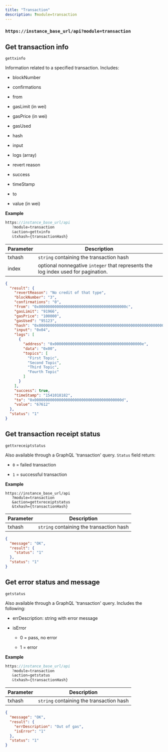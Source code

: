 ```yaml
---
title: "Transaction"
description: ?module=transaction
---
```


### `https://instance_base_url/api?module=transaction`

## Get transaction info

`gettxinfo`

Information related to a specified transaction. Includes:

* blockNumber

* confirmations

* from

* gasLimit (in wei)

* gasPrice (in wei)

* gasUsed

* hash

* input

* logs (array)

* revert reason

* success

* timeStamp

* to

* value (in wei)

**Example**

```javascript
https://instance_base_url/api
   ?module=transaction
   &action=gettxinfo
   &txhash={transactionHash}
```

<Tabs>
<Tab title="Request Params">

| Parameter | Description                                                                       |
| --------- | --------------------------------------------------------------------------------- |
| txhash    | `string` containing the transaction hash                                          |
| index     | optional nonnegative `integer` that represents the log index used for pagination. |

</Tab>
<Tab title="Example Result">

```json
{
  "result": {
    "revertReason": "No credit of that type",
    "blockNumber": "3",
    "confirmations": "0",
    "from": "0x000000000000000000000000000000000000000c",
    "gasLimit": "91966",
    "gasPrice": "100000",
    "gasUsed": "95123",
    "hash": "0x0000000000000000000000000000000000000000000000000000000000000004",
    "input": "0x04",
    "logs": [
      {
        "address": "0x000000000000000000000000000000000000000e",
        "data": "0x00",
        "topics": [
          "First Topic",
          "Second Topic",
          "Third Topic",
          "Fourth Topic"
        ]
      }
    ],
    "success": true,
    "timeStamp": "1541018182",
    "to": "0x000000000000000000000000000000000000000d",
    "value": "67612"
  },
  "status": "1"
}
```
</Tab>
</Tabs>

## Get transaction receipt status

`gettxreceiptstatus`

Also available through a GraphQL 'transaction' query. `Status` field return:

* `0` = failed transaction

* `1` = successful transaction

**Example**

```text
https://instance_base_url/api
   ?module=transaction
   &action=gettxreceiptstatus
   &txhash={transactionHash}
```

<Tabs>
<Tab title="Request Params">

| Parameter | Description                              |
| --------- | ---------------------------------------- |
| txhash    | `string` containing the transaction hash |

</Tab>
<Tab title="Example Result">

```json
{
  "message": "OK",
  "result": {
    "status": "1"
  },
  "status": "1"
}
```
</Tab>
</Tabs>

## Get error status and message

`getstatus`

Also available through a GraphQL 'transaction' query. Includes the following:

* errDescription: string with error message

* isError

  * 0 = pass, no error

  * 1 = error

**Example**

```javascript
https://instance_base_url/api
   ?module=transaction
   &action=getstatus
   &txhash={transactionHash}
```

<Tabs>
<Tab title="Request Params">

| Parameter | Description                              |
| --------- | ---------------------------------------- |
| txhash    | `string` containing the transaction hash |

</Tab>
<Tab title="Example Result">

```json
{
  "message": "OK",
  "result": {
    "errDescription": "Out of gas",
    "isError": "1"
  },
  "status": "1"
}
```
</Tab>
</Tabs>


